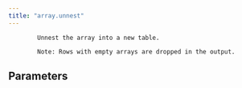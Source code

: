 ```yaml
---
title: "array.unnest"
---
```


            Unnest the array into a new table.

            Note: Rows with empty arrays are dropped in the output.
            

## Parameters


